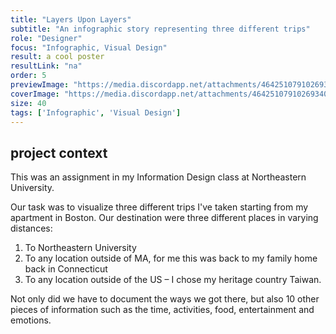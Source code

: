 ```yaml
---
title: "Layers Upon Layers"
subtitle: "An infographic story representing three different trips"
role: "Designer"
focus: "Infographic, Visual Design"
result: a cool poster
resultLink: "na"
order: 5
previewImage: "https://media.discordapp.net/attachments/464251079102693409/943756591629500456/Screen_Shot_2022-02-17_at_1.31.15_AM.png"
coverImage: "https://media.discordapp.net/attachments/464251079102693409/943756591629500456/Screen_Shot_2022-02-17_at_1.31.15_AM.png"
size: 40
tags: ['Infographic', 'Visual Design']
---
```



## project context
This was an assignment in my Information Design class at Northeastern University.

Our task was to visualize three different trips I've taken starting from my apartment in Boston. Our destination were three different places in varying distances:
1. To Northeastern University
2. To any location outside of MA, for me this was back to my family home back in Connecticut
3. To any location outside of the US – I chose my heritage country Taiwan.

Not only did we have to document the ways we got there, but also 10 other pieces of information such as the time, activities, food, entertainment and emotions.

<Bepis src={layers}/>

